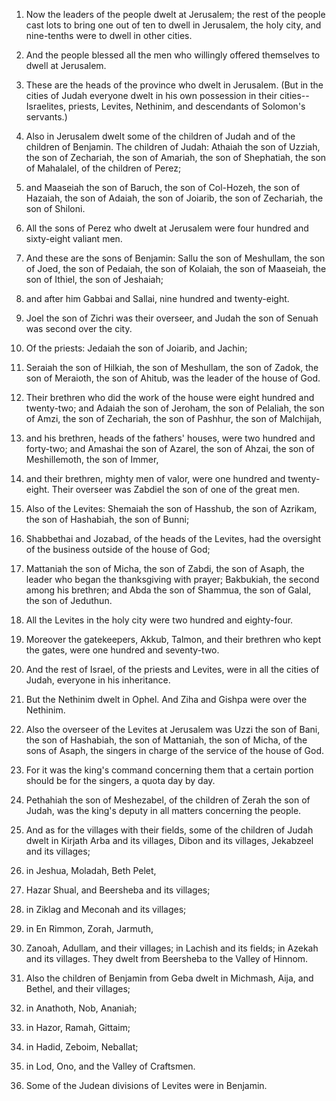 
1. Now the leaders of the people dwelt at Jerusalem; the rest of the people cast lots to bring one out of ten to dwell in Jerusalem, the holy city, and nine-tenths were to dwell in other cities.

2. And the people blessed all the men who willingly offered themselves to dwell at Jerusalem.

3. These are the heads of the province who dwelt in Jerusalem. (But in the cities of Judah everyone dwelt in his own possession in their cities--Israelites, priests, Levites, Nethinim, and descendants of Solomon's servants.)

4. Also in Jerusalem dwelt some of the children of Judah and of the children of Benjamin. The children of Judah: Athaiah the son of Uzziah, the son of Zechariah, the son of Amariah, the son of Shephatiah, the son of Mahalalel, of the children of Perez;

5. and Maaseiah the son of Baruch, the son of Col-Hozeh, the son of Hazaiah, the son of Adaiah, the son of Joiarib, the son of Zechariah, the son of Shiloni.

6. All the sons of Perez who dwelt at Jerusalem were four hundred and sixty-eight valiant men.

7. And these are the sons of Benjamin: Sallu the son of Meshullam, the son of Joed, the son of Pedaiah, the son of Kolaiah, the son of Maaseiah, the son of Ithiel, the son of Jeshaiah;

8. and after him Gabbai and Sallai, nine hundred and twenty-eight.

9. Joel the son of Zichri was their overseer, and Judah the son of Senuah was second over the city.

10. Of the priests: Jedaiah the son of Joiarib, and Jachin;

11. Seraiah the son of Hilkiah, the son of Meshullam, the son of Zadok, the son of Meraioth, the son of Ahitub, was the leader of the house of God.

12. Their brethren who did the work of the house were eight hundred and twenty-two; and Adaiah the son of Jeroham, the son of Pelaliah, the son of Amzi, the son of Zechariah, the son of Pashhur, the son of Malchijah,

13. and his brethren, heads of the fathers' houses, were two hundred and forty-two; and Amashai the son of Azarel, the son of Ahzai, the son of Meshillemoth, the son of Immer,

14. and their brethren, mighty men of valor, were one hundred and twenty-eight. Their overseer was Zabdiel the son of one of the great men.

15. Also of the Levites: Shemaiah the son of Hasshub, the son of Azrikam, the son of Hashabiah, the son of Bunni;

16. Shabbethai and Jozabad, of the heads of the Levites, had the oversight of the business outside of the house of God;

17. Mattaniah the son of Micha, the son of Zabdi, the son of Asaph, the leader who began the thanksgiving with prayer; Bakbukiah, the second among his brethren; and Abda the son of Shammua, the son of Galal, the son of Jeduthun.

18. All the Levites in the holy city were two hundred and eighty-four.

19. Moreover the gatekeepers, Akkub, Talmon, and their brethren who kept the gates, were one hundred and seventy-two.

20. And the rest of Israel, of the priests and Levites, were in all the cities of Judah, everyone in his inheritance.

21. But the Nethinim dwelt in Ophel. And Ziha and Gishpa were over the Nethinim.

22. Also the overseer of the Levites at Jerusalem was Uzzi the son of Bani, the son of Hashabiah, the son of Mattaniah, the son of Micha, of the sons of Asaph, the singers in charge of the service of the house of God.

23. For it was the king's command concerning them that a certain portion should be for the singers, a quota day by day.

24. Pethahiah the son of Meshezabel, of the children of Zerah the son of Judah, was the king's deputy in all matters concerning the people.

25. And as for the villages with their fields, some of the children of Judah dwelt in Kirjath Arba and its villages, Dibon and its villages, Jekabzeel and its villages;

26. in Jeshua, Moladah, Beth Pelet,

27. Hazar Shual, and Beersheba and its villages;

28. in Ziklag and Meconah and its villages;

29. in En Rimmon, Zorah, Jarmuth,

30. Zanoah, Adullam, and their villages; in Lachish and its fields; in Azekah and its villages. They dwelt from Beersheba to the Valley of Hinnom.

31. Also the children of Benjamin from Geba dwelt in Michmash, Aija, and Bethel, and their villages;

32. in Anathoth, Nob, Ananiah;

33. in Hazor, Ramah, Gittaim;

34. in Hadid, Zeboim, Neballat;

35. in Lod, Ono, and the Valley of Craftsmen.

36. Some of the Judean divisions of Levites were in Benjamin.


